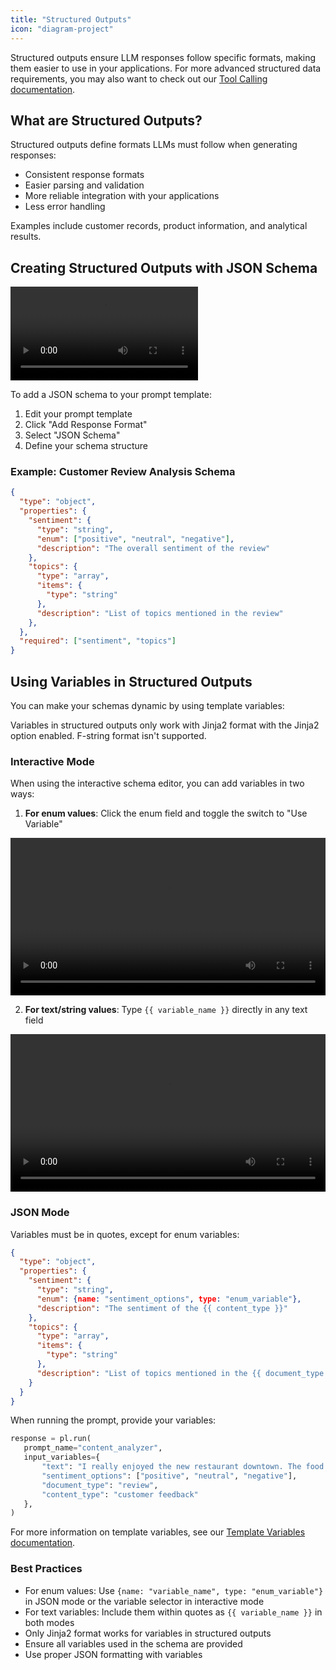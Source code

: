 ```yaml
---
title: "Structured Outputs"
icon: "diagram-project"
---
```


Structured outputs ensure LLM responses follow specific formats, making them easier to use in your applications. For more advanced structured data requirements, you may also want to check out our [Tool Calling documentation](/features/prompt-registry/tool-calling).

## What are Structured Outputs?

Structured outputs define formats LLMs must follow when generating responses:

- Consistent response formats
- Easier parsing and validation
- More reliable integration with your applications
- Less error handling

Examples include customer records, product information, and analytical results.

## Creating Structured Outputs with JSON Schema

<video controls="controls">
  <source src="/videos/schema-editor.mp4" type="video/mp4" />
</video>

To add a JSON schema to your prompt template:

1. Edit your prompt template
2. Click "Add Response Format"
3. Select "JSON Schema"
4. Define your schema structure

### Example: Customer Review Analysis Schema

```json
{
  "type": "object",
  "properties": {
    "sentiment": {
      "type": "string",
      "enum": ["positive", "neutral", "negative"],
      "description": "The overall sentiment of the review"
    },
    "topics": {
      "type": "array",
      "items": {
        "type": "string"
      },
      "description": "List of topics mentioned in the review"
    },
  },
  "required": ["sentiment", "topics"]
}
```

## Using Variables in Structured Outputs

You can make your schemas dynamic by using template variables:

<Note>
Variables in structured outputs only work with Jinja2 format with the Jinja2 option enabled. F-string format isn't supported.
</Note>

### Interactive Mode

When using the interactive schema editor, you can add variables in two ways:

1. **For enum values**: Click the enum field and toggle the switch to "Use Variable"

<video controls width="100%">
  <source src="/videos/enum-variable.mp4" type="video/mp4" />
  Your browser does not support the video tag.
</video>

2. **For text/string values**: Type `{{ variable_name }}` directly in any text field

<video controls width="100%">
  <source src="/videos/text-variable.mp4" type="video/mp4" />
  Your browser does not support the video tag.
</video>

### JSON Mode

Variables must be in quotes, except for enum variables:

```json Jinja2
{
  "type": "object",
  "properties": {
    "sentiment": {
      "type": "string",
      "enum": {name: "sentiment_options", type: "enum_variable"},
      "description": "The sentiment of the {{ content_type }}"
    },
    "topics": {
      "type": "array",
      "items": {
        "type": "string"
      },
      "description": "List of topics mentioned in the {{ document_type }}"
    }
  }
}
```

When running the prompt, provide your variables:

```python
response = pl.run(
   prompt_name="content_analyzer",
   input_variables={
       "text": "I really enjoyed the new restaurant downtown. The food was amazing and the service was excellent.",
       "sentiment_options": ["positive", "neutral", "negative"],
       "document_type": "review",
       "content_type": "customer feedback"
   },
)
```

For more information on template variables, see our [Template Variables documentation](/features/prompt-registry/template-variables).

### Best Practices

- For enum values: Use `{name: "variable_name", type: "enum_variable"}` in JSON mode or the variable selector in interactive mode
- For text variables: Include them within quotes as `{{ variable_name }}` in both modes
- Only Jinja2 format works for variables in structured outputs
- Ensure all variables used in the schema are provided
- Use proper JSON formatting with variables
